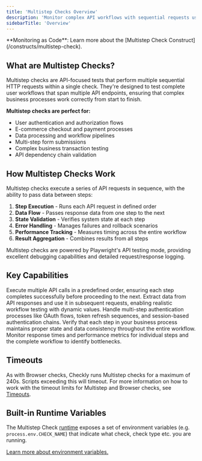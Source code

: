 ```yaml
---
title: 'Multistep Checks Overview'
description: 'Monitor complex API workflows with sequential requests using Playwright API testing mode for comprehensive end-to-end validation.'
sidebarTitle: 'Overview'
---
```



<Tip>
**Monitoring as Code**: Learn more about the [Multistep Check Construct](/constructs/multistep-check).
</Tip>

## What are Multistep Checks?

Multistep checks are API-focused tests that perform multiple sequential HTTP requests within a single check. They're designed to test complete user workflows that span multiple API endpoints, ensuring that complex business processes work correctly from start to finish.

**Multistep checks are perfect for:**
- User authentication and authorization flows
- E-commerce checkout and payment processes
- Data processing and workflow pipelines
- Multi-step form submissions
- Complex business transaction testing
- API dependency chain validation


## How Multistep Checks Work

Multistep checks execute a series of API requests in sequence, with the ability to pass data between steps:

1. **Step Execution** - Runs each API request in defined order
2. **Data Flow** - Passes response data from one step to the next
3. **State Validation** - Verifies system state at each step
4. **Error Handling** - Manages failures and rollback scenarios
5. **Performance Tracking** - Measures timing across the entire workflow
6. **Result Aggregation** - Combines results from all steps

<Tip>
Multistep checks are powered by Playwright's API testing mode, providing excellent debugging capabilities and detailed request/response logging.
</Tip>


## Key Capabilities

<Accordion title="Sequential API Request Execution">
Execute multiple API calls in a predefined order, ensuring each step completes successfully before proceeding to the next.
</Accordion>

<Accordion title="Data Passing Between Requests">
Extract data from API responses and use it in subsequent requests, enabling realistic workflow testing with dynamic values.
</Accordion>

<Accordion title="Complex Authentication Flows">
Handle multi-step authentication processes like OAuth flows, token refresh sequences, and session-based authentication chains.
</Accordion>

<Accordion title="Workflow State Validation">
Verify that each step in your business process maintains proper state and data consistency throughout the entire workflow.
</Accordion>

<Accordion title="Performance Measurement Across Steps">
Monitor response times and performance metrics for individual steps and the complete workflow to identify bottlenecks.
</Accordion>

## Timeouts
As with Browser checks, Checkly runs Multistep checks for a maximum of 240s. Scripts exceeding this will timeout. For more information on how to work with the timeout limits for Multistep and Browser checks, see [Timeouts](/browser-checks/timeouts).

## Built-in Runtime Variables

The Multistep Check [runtime](/platform/runtimes/overview) exposes a set of environment variables (e.g. `process.env.CHECK_NAME`) that indicate what check, check type etc. you are running.

<GenericRuntimeVariablesTable/>

[Learn more about environment variables.](/platform/variables)
